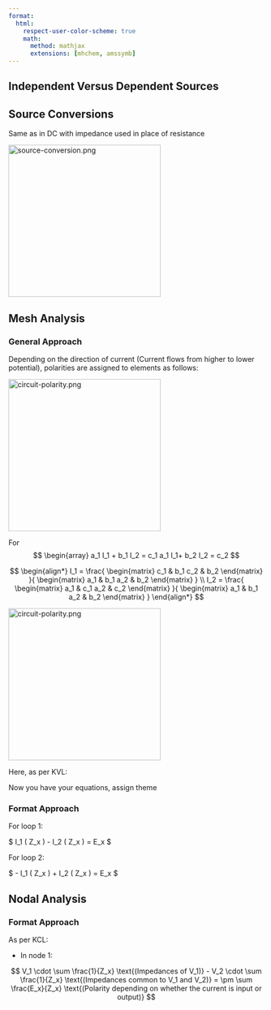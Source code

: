 ```yaml
---
format:
  html:
    respect-user-color-scheme: true
    math:
      method: mathjax
      extensions: [mhchem, amssymb]
---
```


## Independent Versus Dependent Sources

## Source Conversions

Same as in DC with impedance used in place of resistance

<img src="t09-methods-of-analysis-img/source-conversion.png" width=300 alt="source-conversion.png">

## Mesh Analysis

### General Approach

Depending on the direction of current (Current flows from higher to lower potential), polarities are assigned to elements as follows: 

<img src="t09-methods-of-analysis-img/circuit-polarity.png" width=300 alt="circuit-polarity.png">

For 
$$
\begin{array}
a_1 I_1 + b_1 I_2 = c_1
a_1 I_1+ b_2 I_2 = c_2
$$

$$
\begin{align*}
I_1 = \frac{
    \begin{matrix}
        c_1 & b_1 
        c_2 & b_2
    \end{matrix}
    }{
    \begin{matrix}
        a_1 & b_1 
        a_2 & b_2
    \end{matrix}
    } \\
I_2 = \frac{
    \begin{matrix}
        a_1 & c_1
        a_2 & c_2
    \end{matrix}
    }{
    \begin{matrix}
        a_1 & b_1 
        a_2 & b_2
    \end{matrix}
    }
\end{align*}
$$

<img src="t09-methods-of-analysis-img/circuit-polarity.png" width=300 alt="circuit-polarity.png">

Here, as per KVL:

\begin{align*}
    E_1 - I_1 Z_1 - (I_1 - I_2) Z_2 = 0 \\
    E_1 - I_1 Z_1 - I_1 Z_2 + I_2 Z_2 = 0 \\
    E_1 - I_1 (Z_1 + Z_2) + I_2 Z_2 = 0 \\
    \boxed{- I_1 (Z_1 + Z_2) + I_2 Z_2 = -E_1} \\
    -(I_2 - I_1) Z_2 - I_2 Z_3 - E_2 = 0 \\
    -I_2 Z_2 + I_1 Z_2 - I_2 Z_3 - E_2 = 0 \\
    -I_2 (Z_2 + Z_3) + I_1 Z_2 = E_2 \\
\end{align*}

Now you have your equations, assign theme

### Format Approach

For loop 1:

$ I_1 ( \sum Z_x\text{(in loop 1)} ) - I_2 ( \sum Z_x\text{(in loop 2)} ) = \sum E_x \text{(The polarity of voltages here are the opposite of the original polarity)} $

For loop 2:

$ - I_1 ( \sum Z_x\text{(in loop 1)} ) + I_2 ( \sum Z_x\text{(in loop 2)} ) = \sum E_x \text{(The polarity of voltages here are the opposite of the original polarity)} $

## Nodal Analysis

### Format Approach

As per KCL:

- In node 1:

$$
V_1 \cdot \sum \frac{1}{Z_x} \text{(Impedances of V_1)} - V_2 \cdot \sum \frac{1}{Z_x} \text{(Impedances common to V_1 and V_2)} = \pm \sum \frac{E_x}{Z_x} \text{(Polarity depending on whether the current is input or output)}
$$
